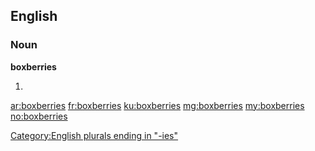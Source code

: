 ==English==

===Noun===
'''boxberries'''

# {{plural of|boxberry}}

[[Category:English plurals ending in "-ies"]]

[[ar:boxberries]]
[[fr:boxberries]]
[[ku:boxberries]]
[[mg:boxberries]]
[[my:boxberries]]
[[no:boxberries]]